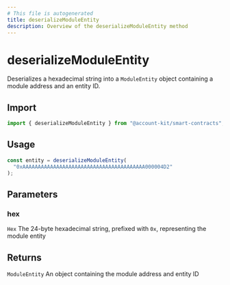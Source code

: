 ```yaml
---
# This file is autogenerated
title: deserializeModuleEntity
description: Overview of the deserializeModuleEntity method
---
```


# deserializeModuleEntity

Deserializes a hexadecimal string into a `ModuleEntity` object containing a module address and an entity ID.

## Import

```ts
import { deserializeModuleEntity } from "@account-kit/smart-contracts";
```

## Usage

```ts
const entity = deserializeModuleEntity(
  "0xAAAAAAAAAAAAAAAAAAAAAAAAAAAAAAAAAAAAAAAA000004D2"
);
```

## Parameters

### hex

`Hex`
The 24-byte hexadecimal string, prefixed with `0x`, representing the module entity

## Returns

`ModuleEntity`
An object containing the module address and entity ID
